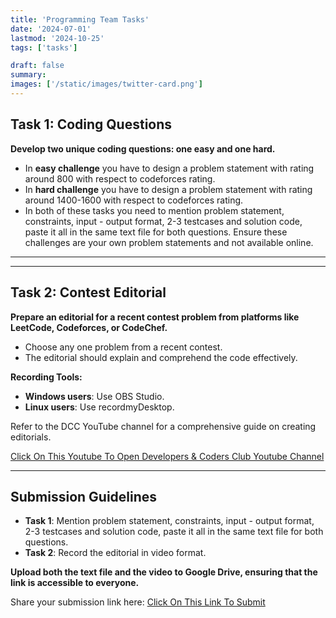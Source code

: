 ```yaml
---
title: 'Programming Team Tasks'
date: '2024-07-01'
lastmod: '2024-10-25'
tags: ['tasks']

draft: false
summary: 
images: ['/static/images/twitter-card.png']
---
```

## Task 1: Coding Questions

**Develop two unique coding questions: one easy and one hard.**

- In **easy challenge** you have to design a problem statement with rating around 800 with respect to codeforces rating.
- In **hard challenge** you have to design a problem statement with rating around 1400-1600 with respect to codeforces rating.
- In both of these tasks you need to mention problem statement, constraints, input - output format, 2-3 testcases and solution code, paste it all in the same text file for both questions.
Ensure these challenges are your own problem statements and not available online.
---
---

## Task 2: Contest Editorial

**Prepare an editorial for a recent contest problem from platforms like LeetCode, Codeforces, or CodeChef.**

- Choose any one problem from a recent contest.
- The editorial should explain and comprehend the code effectively.

**Recording Tools:**
- **Windows users**: Use OBS Studio.
- **Linux users**: Use recordmyDesktop.

Refer to the DCC YouTube channel for a comprehensive guide on creating editorials.

[Click On This Youtube To Open Developers & Coders Club Youtube Channel](https://www.youtube.com/@DCCNITA)

---

## Submission Guidelines

- **Task 1**: Mention problem statement, constraints, input - output format, 2-3 testcases and solution code, paste it all in the same text file for both questions.
- **Task 2**: Record the editorial in video format.

**Upload both the text file and the video to Google Drive, ensuring that the link is accessible to everyone.**

Share your submission link here: [Click On This Link To Submit](https://forms.gle/BjeKcA3Dc1RWZJhS7)
